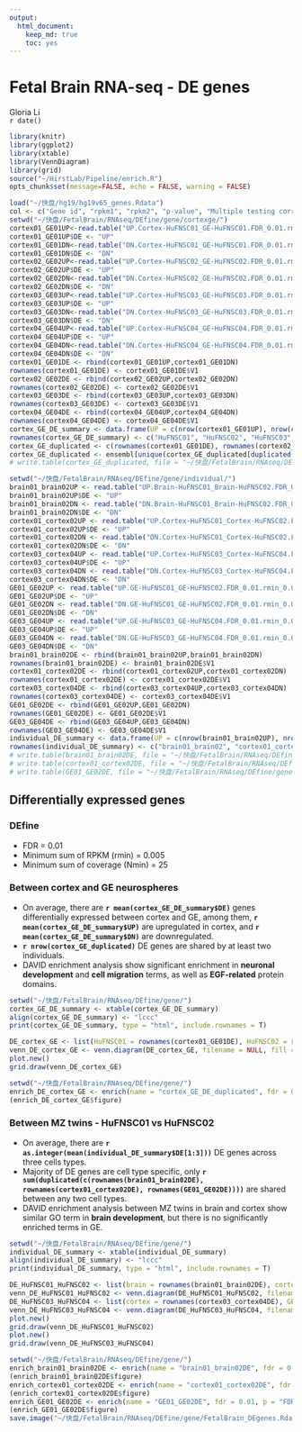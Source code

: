```yaml
---
output: 
  html_document:
    keep_md: true
    toc: yes
---
```

Fetal Brain RNA-seq - DE genes 
========================================================

Gloria Li         
`r date()` 

```r
library(knitr)
library(ggplot2)
library(xtable)
library(VennDiagram)
library(grid) 
source("~/HirstLab/Pipeline/enrich.R")
opts_chunk$set(message=FALSE, echo = FALSE, warning = FALSE)
```

```r
load("~/快盘/hg19/hg19v65_genes.Rdata")
col <- c("Gene id", "rpkm1", "rpkm2", "p-value", "Multiple testing corrected p-value")
setwd("~/快盘/FetalBrain/RNAseq/DEfine/gene/cortexge/")
cortex01_GE01UP<-read.table("UP.Cortex-HuFNSC01_GE-HuFNSC01.FDR_0.01.rmin_0.005.Nmin_25")
cortex01_GE01UP$DE <- "UP"
cortex01_GE01DN<-read.table("DN.Cortex-HuFNSC01_GE-HuFNSC01.FDR_0.01.rmin_0.005.Nmin_25")
cortex01_GE01DN$DE <- "DN"
cortex02_GE02UP<-read.table("UP.Cortex-HuFNSC02_GE-HuFNSC02.FDR_0.01.rmin_0.005.Nmin_25")
cortex02_GE02UP$DE <- "UP"
cortex02_GE02DN<-read.table("DN.Cortex-HuFNSC02_GE-HuFNSC02.FDR_0.01.rmin_0.005.Nmin_25")
cortex02_GE02DN$DE <- "DN"
cortex03_GE03UP<-read.table("UP.Cortex-HuFNSC03_GE-HuFNSC03.FDR_0.01.rmin_0.005.Nmin_25")
cortex03_GE03UP$DE <- "UP"
cortex03_GE03DN<-read.table("DN.Cortex-HuFNSC03_GE-HuFNSC03.FDR_0.01.rmin_0.005.Nmin_25")
cortex03_GE03DN$DE <- "DN"
cortex04_GE04UP<-read.table("UP.Cortex-HuFNSC04_GE-HuFNSC04.FDR_0.01.rmin_0.005.Nmin_25")
cortex04_GE04UP$DE <- "UP"
cortex04_GE04DN<-read.table("DN.Cortex-HuFNSC04_GE-HuFNSC04.FDR_0.01.rmin_0.005.Nmin_25")
cortex04_GE04DN$DE <- "DN"
cortex01_GE01DE <- rbind(cortex01_GE01UP,cortex01_GE01DN)
rownames(cortex01_GE01DE) <- cortex01_GE01DE$V1
cortex02_GE02DE <- rbind(cortex02_GE02UP,cortex02_GE02DN)
rownames(cortex02_GE02DE) <- cortex02_GE02DE$V1
cortex03_GE03DE <- rbind(cortex03_GE03UP,cortex03_GE03DN)
rownames(cortex03_GE03DE) <- cortex03_GE03DE$V1
cortex04_GE04DE <- rbind(cortex04_GE04UP,cortex04_GE04DN)
rownames(cortex04_GE04DE) <- cortex04_GE04DE$V1
cortex_GE_DE_summary <- data.frame(UP = c(nrow(cortex01_GE01UP), nrow(cortex02_GE02UP), nrow(cortex03_GE03UP), nrow(cortex04_GE04UP)), DN = c(nrow(cortex01_GE01DN), nrow(cortex02_GE02DN), nrow(cortex03_GE03DN), nrow(cortex04_GE04DN)), DE = c(nrow(cortex01_GE01DE), nrow(cortex02_GE02DE), nrow(cortex03_GE03DE), nrow(cortex04_GE04DE)))
rownames(cortex_GE_DE_summary) <- c("HuFNSC01", "HuFNSC02", "HuFNSC03", "HuFNSC04")
cortex_GE_duplicated <- c(rownames(cortex01_GE01DE), rownames(cortex02_GE02DE), rownames(cortex03_GE03DE), rownames(cortex04_GE04DE))
cortex_GE_duplicated <- ensembl[unique(cortex_GE_duplicated[duplicated(cortex_GE_duplicated)]), ]
# write.table(cortex_GE_duplicated, file = "~/快盘/FetalBrain/RNAseq/DEfine/gene/cortex_GE_DE_duplicated.txt", sep = "\t", quote = F, row.names = F, col.names = F)

setwd("~/快盘/FetalBrain/RNAseq/DEfine/gene/individual/")
brain01_brain02UP <- read.table("UP.Brain-HuFNSC01_Brain-HuFNSC02.FDR_0.01.rmin_0.005.Nmin_25")
brain01_brain02UP$DE <- "UP"
brain01_brain02DN <- read.table("DN.Brain-HuFNSC01_Brain-HuFNSC02.FDR_0.01.rmin_0.005.Nmin_25")
brain01_brain02DN$DE <- "DN"
cortex01_cortex02UP <- read.table("UP.Cortex-HuFNSC01_Cortex-HuFNSC02.FDR_0.01.rmin_0.005.Nmin_25")
cortex01_cortex02UP$DE <- "UP"
cortex01_cortex02DN <- read.table("DN.Cortex-HuFNSC01_Cortex-HuFNSC02.FDR_0.01.rmin_0.005.Nmin_25")
cortex01_cortex02DN$DE <- "DN"
cortex03_cortex04UP <- read.table("UP.Cortex-HuFNSC03_Cortex-HuFNSC04.FDR_0.01.rmin_0.005.Nmin_25")
cortex03_cortex04UP$DE <- "UP"
cortex03_cortex04DN <- read.table("DN.Cortex-HuFNSC03_Cortex-HuFNSC04.FDR_0.01.rmin_0.005.Nmin_25")
cortex03_cortex04DN$DE <- "DN"
GE01_GE02UP <- read.table("UP.GE-HuFNSC01_GE-HuFNSC02.FDR_0.01.rmin_0.005.Nmin_25")
GE01_GE02UP$DE <- "UP"
GE01_GE02DN <- read.table("DN.GE-HuFNSC01_GE-HuFNSC02.FDR_0.01.rmin_0.005.Nmin_25")
GE01_GE02DN$DE <- "DN"
GE03_GE04UP <- read.table("UP.GE-HuFNSC03_GE-HuFNSC04.FDR_0.01.rmin_0.005.Nmin_25")
GE03_GE04UP$DE <- "UP"
GE03_GE04DN <- read.table("DN.GE-HuFNSC03_GE-HuFNSC04.FDR_0.01.rmin_0.005.Nmin_25")
GE03_GE04DN$DE <- "DN"
brain01_brain02DE <- rbind(brain01_brain02UP,brain01_brain02DN)
rownames(brain01_brain02DE) <- brain01_brain02DE$V1
cortex01_cortex02DE <- rbind(cortex01_cortex02UP,cortex01_cortex02DN)
rownames(cortex01_cortex02DE) <- cortex01_cortex02DE$V1
cortex03_cortex04DE <- rbind(cortex03_cortex04UP,cortex03_cortex04DN)
rownames(cortex03_cortex04DE) <- cortex03_cortex04DE$V1
GE01_GE02DE <- rbind(GE01_GE02UP,GE01_GE02DN)
rownames(GE01_GE02DE) <- GE01_GE02DE$V1
GE03_GE04DE <- rbind(GE03_GE04UP,GE03_GE04DN)
rownames(GE03_GE04DE) <- GE03_GE04DE$V1
individual_DE_summary <- data.frame(UP = c(nrow(brain01_brain02UP), nrow(cortex01_cortex02UP), nrow(GE01_GE02UP), nrow(cortex03_cortex04UP), nrow(GE03_GE04UP)), DN = c(nrow(brain01_brain02DN), nrow(cortex01_cortex02DN), nrow(GE01_GE02DN), nrow(cortex03_cortex04DN), nrow(GE03_GE04DN)), DE = c(nrow(brain01_brain02DE), nrow(cortex01_cortex02DE), nrow(GE01_GE02DE), nrow(cortex03_cortex04DE), nrow(GE03_GE04DE)))
rownames(individual_DE_summary) <- c("brain01_brain02", "cortex01_cortex02", "GE01_GE02", "cortex03_GE03", "cortex04_GE04")
# write.table(brain01_brain02DE, file = "~/快盘/FetalBrain/RNAseq/DEfine/gene/brain01_brain02DE.txt", sep = "\t", quote = F, row.names = F, col.names = F)
# write.table(cortex01_cortex02DE, file = "~/快盘/FetalBrain/RNAseq/DEfine/gene/cortex01_cortex02DE.txt", sep = "\t", quote = F, row.names = F, col.names = F)
# write.table(GE01_GE02DE, file = "~/快盘/FetalBrain/RNAseq/DEfine/gene/GE01_GE02DE.txt", sep = "\t", quote = F, row.names = F, col.names = F)
```

## Differentially expressed genes
### DEfine

  * FDR = 0.01    
  * Minimum sum of RPKM (rmin) = 0.005    
  * Minimum sum of coverage (Nmin) = 25    
  
### Between cortex and GE neurospheres

  * On average, there are __`r mean(cortex_GE_DE_summary$DE)`__ genes differentially expressed between cortex and GE, among them, __`r mean(cortex_GE_DE_summary$UP)`__ are upregulated in cortex, and __`r mean(cortex_GE_DE_summary$DN)`__ are downregulated.    
  * __`r nrow(cortex_GE_duplicated)`__ DE genes are shared by at least two individuals.    
  * DAVID enrichment analysis show significant enrichment in __neuronal development__ and __cell migration__ terms, as well as __EGF-related__ protein domains. 

```r
setwd("~/快盘/FetalBrain/RNAseq/DEfine/gene/")
cortex_GE_DE_summary <- xtable(cortex_GE_DE_summary)
align(cortex_GE_DE_summary) <- "lccc"
print(cortex_GE_DE_summary, type = "html", include.rownames = T)

DE_cortex_GE <- list(HuFNSC01 = rownames(cortex01_GE01DE), HuFNSC02 = rownames(cortex02_GE02DE), HuFNSC03 = rownames(cortex03_GE03DE), HuFNSC04 = rownames(cortex04_GE04DE))
venn_DE_cortex_GE <- venn.diagram(DE_cortex_GE, filename = NULL, fill = c("red", "blue", "green", "yellow"), main = "Venn diagram of cortex vs GE DE genes", main.cex = 2)
plot.new()
grid.draw(venn_DE_cortex_GE)
```

```r
setwd("~/快盘/FetalBrain/RNAseq/DEfine/gene/")
enrich_DE_cortex_GE <- enrich(name = "cortex_GE_DE_duplicated", fdr = 0.01, p = "FDR", erminej = F, height = 7, width = 9)
(enrich_DE_cortex_GE$figure)
```

### Between MZ twins - HuFNSC01 vs HuFNSC02

  * On average, there are __`r as.integer(mean(individual_DE_summary$DE[1:3]))`__ DE genes across three cells types.   
  * Majority of DE genes are cell type specific, only __`r sum(duplicated(c(rownames(brain01_brain02DE), rownames(cortex01_cortex02DE), rownames(GE01_GE02DE))))`__ are shared between any two cell types.   
  * DAVID enrichment analysis between MZ twins in brain and cortex show similar GO term in __brain development__, but there is no significantly enriched terms in GE.    

```r
setwd("~/快盘/FetalBrain/RNAseq/DEfine/gene/")
individual_DE_summary <- xtable(individual_DE_summary)
align(individual_DE_summary) <- "lccc"
print(individual_DE_summary, type = "html", include.rownames = T)

DE_HuFNSC01_HuFNSC02 <- list(brain = rownames(brain01_brain02DE), cortex = rownames(cortex01_cortex02DE), GE = rownames(GE01_GE02DE))
venn_DE_HuFNSC01_HuFNSC02 <- venn.diagram(DE_HuFNSC01_HuFNSC02, filename = NULL, fill = c("green", "red", "blue"), main = "Venn diagram of HuFNSC01 vs HuFNSC02 DE genes", main.cex = 2)
DE_HuFNSC03_HuFNSC04 <- list(cortex = rownames(cortex03_cortex04DE), GE = rownames(GE03_GE04DE))
venn_DE_HuFNSC03_HuFNSC04 <- venn.diagram(DE_HuFNSC03_HuFNSC04, filename = NULL, fill = c("red", "blue"), main = "Venn diagram of HuFNSC03 vs HuFNSC04 DE genes", main.cex = 2)
plot.new()
grid.draw(venn_DE_HuFNSC01_HuFNSC02)
plot.new()
grid.draw(venn_DE_HuFNSC03_HuFNSC04)
```

```r
setwd("~/快盘/FetalBrain/RNAseq/DEfine/gene/")
enrich_brain01_brain02DE <- enrich(name = "brain01_brain02DE", fdr = 0.01, p = "FDR", erminej = F, height = 4, width = 9)
(enrich_brain01_brain02DE$figure)
enrich_cortex01_cortex02DE <- enrich(name = "cortex01_cortex02DE", fdr = 0.01, p = "FDR", erminej = F, height = 4, width = 9)
(enrich_cortex01_cortex02DE$figure)
enrich_GE01_GE02DE <- enrich(name = "GE01_GE02DE", fdr = 0.01, p = "FDR", erminej = T, height = 6, width = 9)
(enrich_GE01_GE02DE$figure)
save.image("~/快盘/FetalBrain/RNAseq/DEfine/gene/FetalBrain_DEgenes.Rdata")
```




